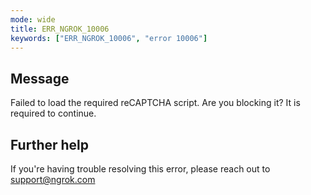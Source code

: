 ```yaml
---
mode: wide
title: ERR_NGROK_10006
keywords: ["ERR_NGROK_10006", "error 10006"]
---
```


## Message

Failed to load the required reCAPTCHA script. Are you blocking it? It is required to continue.

## Further help

If you're having trouble resolving this error, please reach out to [support@ngrok.com](mailto:support@ngrok.com?subject=Help%20with%20ERR_NGROK_10006)
